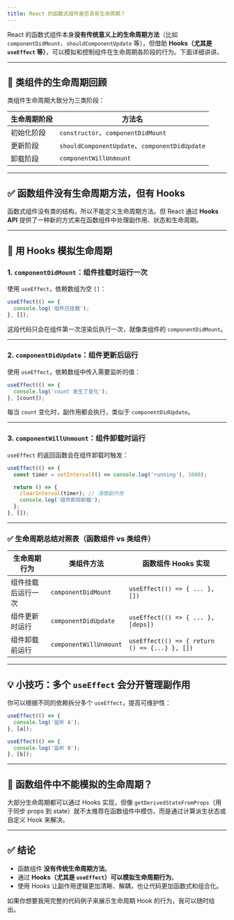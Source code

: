 ```yaml
---
title: React 的函数式组件是否具有生命周期？
---
```


React 的函数式组件本身**没有传统意义上的生命周期方法**（比如 `componentDidMount`、`shouldComponentUpdate` 等），但借助 **Hooks（尤其是 `useEffect` 等）**，可以模拟和控制组件在生命周期各阶段的行为。下面详细讲讲。

---

## 🔁 类组件的生命周期回顾

类组件生命周期大致分为三类阶段：

| 生命周期阶段 | 方法名                                          |
| ------ | -------------------------------------------- |
| 初始化阶段  | `constructor`、`componentDidMount`            |
| 更新阶段   | `shouldComponentUpdate`、`componentDidUpdate` |
| 卸载阶段   | `componentWillUnmount`                       |

---

## ✅ 函数组件没有生命周期方法，但有 Hooks

函数式组件没有类的结构，所以不能定义生命周期方法。但 React 通过 **Hooks API** 提供了一种新的方式来在函数组件中处理副作用、状态和生命周期。

---

## 🧠 用 Hooks 模拟生命周期

### 1. `componentDidMount`：组件挂载时运行一次

使用 `useEffect`，依赖数组为空 `[]`：

```jsx
useEffect(() => {
  console.log('组件已挂载');
}, []);
```

这段代码只会在组件第一次渲染后执行一次，就像类组件的 `componentDidMount`。

---

### 2. `componentDidUpdate`：组件更新后运行

使用 `useEffect`，依赖数组中传入需要监听的值：

```jsx
useEffect(() => {
  console.log('count 发生了变化');
}, [count]);
```

每当 `count` 变化时，副作用都会执行，类似于 `componentDidUpdate`。

---

### 3. `componentWillUnmount`：组件卸载时运行

`useEffect` 的返回函数会在组件卸载时触发：

```jsx
useEffect(() => {
  const timer = setInterval(() => console.log('running'), 1000);

  return () => {
    clearInterval(timer); // 清理副作用
    console.log('组件即将卸载');
  };
}, []);
```

---

### ✅ 生命周期总结对照表（函数组件 vs 类组件）

| 生命周期行为    | 类组件方法                  | 函数组件 Hooks 实现                                 |
| --------- | ---------------------- | --------------------------------------------- |
| 组件挂载后运行一次 | `componentDidMount`    | `useEffect(() => { ... }, [])`                |
| 组件更新时运行   | `componentDidUpdate`   | `useEffect(() => { ... }, [deps])`            |
| 组件卸载前运行   | `componentWillUnmount` | `useEffect(() => { return () => {...} }, [])` |

---

## 💡 小技巧：多个 `useEffect` 会分开管理副作用

你可以根据不同的依赖拆分多个 `useEffect`，提高可维护性：

```jsx
useEffect(() => {
  console.log('监听 A');
}, [a]);

useEffect(() => {
  console.log('监听 B');
}, [b]);
```

---

## 🚫 函数组件中不能模拟的生命周期？

大部分生命周期都可以通过 Hooks 实现，但像 `getDerivedStateFromProps`（用于同步 props 到 state）就不太推荐在函数组件中模仿，而是通过计算派生状态或自定义 Hook 来解决。

---

## ✅ 结论

* 函数组件 **没有传统生命周期方法**。
* 通过 **Hooks（尤其是 `useEffect`）可以模拟生命周期行为**。
* 使用 Hooks 让副作用逻辑更加清晰、解耦，也让代码更加函数式和组合化。

如果你想要我用完整的代码例子来展示生命周期 Hook 的行为，我可以随时给出。
